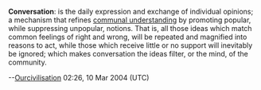 {{msg:cleanup}}

'''Conversation''': is the daily expression and exchange of individual opinions; a mechanism that refines [[communal understanding]] by promoting popular, while suppressing unpopular, notions. That is, all those ideas which match common feelings of right and wrong, will be repeated and magnified into reasons to act, while those which receive little or no support will inevitably be ignored; which makes conversation the ideas filter, or the mind, of the community.

--[[User:Ourcivilisation|Ourcivilisation]] 02:26, 10 Mar 2004 (UTC)